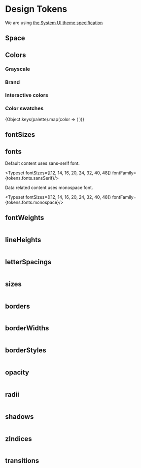
<Meta title="Design Tokens/Design Tokens" />

# Design Tokens

We are using <a href="https://system-ui.com/theme/" target="_blank">the System UI theme specification</a>

## Space

<Table data={tokens.space} />

## Colors

### Grayscale

<ColorSwatches title="tokens.colors.gray" subtitle="All grays"  color='gray' colors={colors} />

### Brand

<ColorPalette>
	<ColorItem
		title="tokens.colors.brand"
		subtitle="Brand colors"
		colors={brand}
	/>
</ColorPalette>


<ColorPalette>
	<ColorItem
		title="tokens.colors.gradients"
		colors={{ 'twilight' : colors.twilight.backgroundImage }}
	/>
</ColorPalette>

### Interactive colors

<ColorPalette>
	<ColorItem
		title="Clickable color"
		colors={{ 'lochmara' : colors.lochmara }}
	/>
</ColorPalette>

<ColorPalette>
	<ColorItem
		title="Focus color"
		colors={{ 'moodyPurple' : colors.moodyPurple }}
	/>
</ColorPalette>

### Color swatches

<div>
    {Object.keys(palette).map(color => (
        <ColorSwatches key={color} title={`tokens.colors.${color}`} color={color} colors={swatches} />
    ))}
</div>

## fontSizes

<Typeset fontSizes={Object.values(tokens.fontSizes)} />

## fonts

Default content uses sans-serif font.

<Typeset fontSizes={[12, 14, 16, 20, 24, 32, 40, 48]} fontFamily={tokens.fonts.sansSerif}/>

Data related content uses monospace font.

<Typeset fontSizes={[12, 14, 16, 20, 24, 32, 40, 48]} fontFamily={tokens.fonts.monospace}/>

## fontWeights

<Table data={tokens.fontWeights} />

## lineHeights

<Table data={tokens.lineHeights} />

## letterSpacings

<Table data={tokens.letterSpacings} />

## sizes

<Table data={tokens.sizes} />

## borders

<Table data={tokens.borders} />

## borderWidths

<Table data={tokens.borderWidths} />

## borderStyles

<Table data={tokens.borderStyles} />

## opacity

<Table data={tokens.opacity} />

## radii

<Table data={tokens.radii} />

## shadows

<Table data={tokens.shadows} />

## zIndices

<Table data={tokens.zIndices} />

## transitions

<Table data={tokens.transitions} />